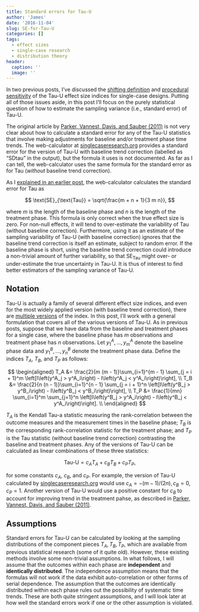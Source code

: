 ```yaml
---
title: Standard errors for Tau-U
author: 'James'
date: '2016-11-04'
slug: SE-for-Tau-U
categories: []
tags:
  - effect sizes
  - single-case research
  - distribution theory
header:
  caption: ''
  image: ''
---
```


In two previous posts, I've discussed the [shifting definition]({{site.url}}/What-is-Tau-U) and [procedural sensitivity]({{site.url}}/Tau-U) of the Tau-U effect size indices for single-case designs. Putting all of those issues aside, in this post I'll focus on the purely statistical question of how to estimate the sampling variance (i.e., standard error) of Tau-U. 

The original article by [Parker, Vannest, Davis, and Sauber (2011)](http://dx.doi.org/10.1016/j.beth.2010.08.006) is not very clear about how to calculate a standard error for any of the Tau-U statistics that involve making adjustments for baseline and/or treatment phase time trends. The web-calculator at [singlecaseresearch.org](http://www.singlecaseresearch.org/calculators/tau-u) provides a standard error for the version of Tau-U with baseline trend correction (labelled as "SDtau" in the output), but the formula it uses is not documented. As far as I can tell, the web-calculator uses the same formula for the standard error as for Tau (_without_ baseline trend correction). 

As I [explained in an earlier post]({{site.url}}/NAP-SEs-and-CIs), the web-calculator calculates the standard error for Tau as 

$$
\text{SE}_{\text{Tau}} = \sqrt{\frac{m + n + 1}{3 m n}},
$$

where $m$ is the length of the baseline phase and $n$ is the length of the treatment phase. This formula is only correct when the true effect size is zero. For non-null effects, it will tend to over-estimate the variability of Tau (without baseline correction). Furthermore, using it as an estimate of the sampling variability of Tau-U (with baseline correction) ignores that the baseline trend correction is itself an estimate, subject to random error. If the baseline phase is short, using the baseline trend correction could introduce a non-trivial amount of further variability, so that $\text{SE}_{\text{Tau}}$ might over- or under-estimate the true uncertainty in Tau-U. It is thus of interest to find better estimators of the sampling variance of Tau-U. 

## Notation

Tau-U is actually a family of several different effect size indices, and even for the most widely applied version (with baseline trend correction), there are [multiple versions]({{site.url}}/What-is-Tau-U) of the index. In this post, I'll work with a general formulation that covers all of the various versions of Tau-U. As in previous posts, suppose that we have data from the baseline and treatment phases for a single case, where the baseline phase has $m$ observations and treatment phase has $n$ observations. Let $y^A_1,...,y^A_m$ denote the baseline phase data and $y^B_1,...,y^B_n$ denote the treatment phase data. Define the indices $T_A$, $T_B$, and $T_P$ as follows:

$$
\begin{aligned}
T_A &= \frac{2}{m (m - 1)}\sum_{i=1}^{m - 1} \sum_{j = i + 1}^m \left[I\left(y^A_j > y^A_i\right) - I\left(y^A_j < y^A_i\right)\right], \\
T_B &= \frac{2}{n (n - 1)}\sum_{i=1}^{n - 1} \sum_{j = i + 1}^n \left[I\left(y^B_j > y^B_i\right) - I\left(y^B_j < y^B_i\right)\right], \\
T_P &= \frac{1}{mn} \sum_{i=1}^m \sum_{j=1}^n \left[I\left(y^B_j > y^A_i\right) - I\left(y^B_j < y^A_i\right)\right]. \\
\end{aligned}
$$

$T_A$ is the Kendall Tau-a statistic measuring the rank-correlation between the outcome measures and the measurement times in the baseline phase; $T_B$ is the corresponding rank-correlation statistic for the treatment phase; and $T_P$ is the Tau statistic (without baseline trend correction) contrasting the baseline and treatment phases. Any of the versions of Tau-U can be calculated as linear combinations of these three statistics: 

$$
\text{Tau-U} = c_A T_A + c_B T_B + c_P T_P,
$$

for some constants $c_A$, $c_B$, and $c_P$. For example, the version of Tau-U calculated by [singlecaseresearch.org](http://www.singlecaseresearch.org/calculators/tau-u) would use $c_A = -(m - 1) / (2 n), c_B = 0, c_P = 1$. Another version of Tau-U would use a positive constant for $c_B$ to account for improving trend in the treatment pahse, as described in [Parker, Vannest, Davis, and Sauber (2011)](http://dx.doi.org/10.1016/j.beth.2010.08.006). 

## Assumptions

Standard errors for Tau-U can be calculated by looking at the sampling distributions of the component pieces $T_A, T_B, T_P$, which are available from previous statistical research (some of it quite old). However, these existing methods involve some non-trivial assumptions. In what follows, I will assume that the outcomes within each phase are __independent__ and __identically distributed__. The independence assumption means that the formulas will not work if the data exhibit auto-correlation or other forms of serial dependence. The assumption that the outcomes are identically distributed within each phase rules out the possibility of systematic time trends. These are both quite stringent assumptions, and I will look later at how well the standard errors work if one or the other assumption is violated.
